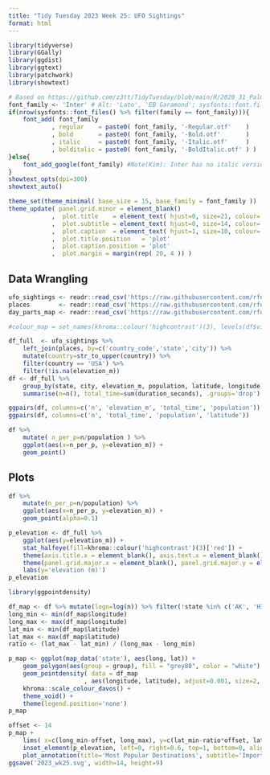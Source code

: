 ```yaml
---
title: "Tidy Tuesday 2023 Week 25: UFO Sightings"
format: html
---
```


```r
library(tidyverse)
library(GGally)
library(ggdist)
library(ggtext)
library(patchwork)
library(showtext)

# Based on https://github.com/z3tt/TidyTuesday/blob/main/R/2020_31_PalmerPenguins.Rmd
font_family <- 'Inter' # Alt: 'Lato', 'EB Garamond'; sysfonts::font.files() %>% pull(family) %>% unique()
if(nrow(sysfonts::font_files() %>% filter(family == font_family))){
	font_add( font_family
	        , regular    = paste0( font_family, '-Regular.otf'    )
	        , bold       = paste0( font_family, '-Bold.otf'       )
	        , italic     = paste0( font_family, '-Italic.otf'     )
	        , bolditalic = paste0( font_family, '-BoldItalic.otf' ) )
}else{
	font_add_google(font_family) #Note(Kim): Inter has no italic version
}
showtext_opts(dpi=300)
showtext_auto()

theme_set(theme_minimal( base_size = 15, base_family = font_family ))
theme_update( panel.grid.minor = element_blank()
            ,  plot.title    = element_text( hjust=0, size=21, colour='black' , family=font_family, face='bold'       , margin=margin( t=10, r=0, b=0, l=0 )                  )
            ,  plot.subtitle = element_text( hjust=0, size=14, colour='grey60', family=font_family, face='bold.italic', margin=margin( t=0 , r=0, b=10, l=0 )                  )
            ,  plot.caption  = element_text( hjust=1, size=10, colour='black' , family=font_family, face='plain'      , margin=margin( t=30, r=0, b=0 , l=0 ), lineheight=2.05 )
            ,  plot.title.position   = 'plot'
            ,  plot.caption.position = 'plot'
            ,  plot.margin = margin(rep( 20, 4 )) )
```



## Data Wrangling

```r
ufo_sightings <- readr::read_csv('https://raw.githubusercontent.com/rfordatascience/tidytuesday/master/data/2023/2023-06-20/ufo_sightings.csv')
places        <- readr::read_csv('https://raw.githubusercontent.com/rfordatascience/tidytuesday/master/data/2023/2023-06-20/places.csv')
day_parts_map <- readr::read_csv('https://raw.githubusercontent.com/rfordatascience/tidytuesday/master/data/2023/2023-06-20/day_parts_map.csv')

#colour_map = set_names(khroma::colour('highcontrast')(3), levels(df$village))
```

```r
df_full  <- ufo_sightings %>% 
	left_join(places, by=c('country_code','state','city')) %>% 
	mutate(country=str_to_upper(country)) %>% 
	filter(country == 'USA') %>% 
	filter(!is.na(elevation_m))
df <- df_full %>% 
	group_by(state, city, elevation_m, population, latitude, longitude) %>% 
	summarise(n=n(), total_time=sum(duration_seconds), .groups='drop')

ggpairs(df, columns=c('n', 'elevation_m', 'total_time', 'population'))
ggpairs(df, columns=c('n', 'total_time', 'population', 'latitude'))

df %>% 
	mutate( n_per_p=n/population ) %>% 
	ggplot(aes(x=n_per_p, y=elevation_m)) +
	geom_point()
```

## Plots

```r
df %>% 
	mutate(n_per_p=n/population) %>% 
	ggplot(aes(x=n_per_p, y=elevation_m)) +
	geom_point(alpha=0.1)
```

```r
p_elevation <- df_full %>% 
	ggplot(aes(y=elevation_m)) +
	stat_halfeye(fill=khroma::colour('highcontrast')(3)['red']) +
	theme(axis.title.x = element_blank(), axis.text.x = element_blank()) +
	theme(panel.grid.major.x = element_blank(), panel.grid.major.y = element_blank()) +
	labs(y='elevation (m)')
p_elevation
```
```r
library(ggpointdensity)

df_map <- df %>% mutate(logn=log(n)) %>% filter(!state %in% c('AK', 'HI'))
long_min <- min(df_map$longitude)
long_max <- max(df_map$longitude)
lat_min <- min(df_map$latitude)
lat_max <- max(df_map$latitude)
ratio <- (lat_max - lat_min) / (long_max - long_min)

p_map <- ggplot(map_data('state'), aes(long, lat)) +
	geom_polygon(aes(group = group), fill = "grey80", color = "white") +
	geom_pointdensity( data = df_map
	                 , aes(longitude, latitude), adjust=0.001, size=2, alpha=0.25 ) +
	khroma::scale_colour_davos() +
	theme_void() +
	theme(legend.position='none')
p_map
```
```r
offset <- 14
p_map + 
	lims( x=c(long_min-offset, long_max), y=c(lat_min-ratio*offset, lat_max)) +
	inset_element(p_elevation, left=0, right=0.6, top=1, bottom=0, align_to='full') +
	plot_annotation(title='Most Popular Destinations', subtitle='Important: avoid visiting all other parts of the world')
ggsave('2023_wk25.svg', width=14, height=9)
```

